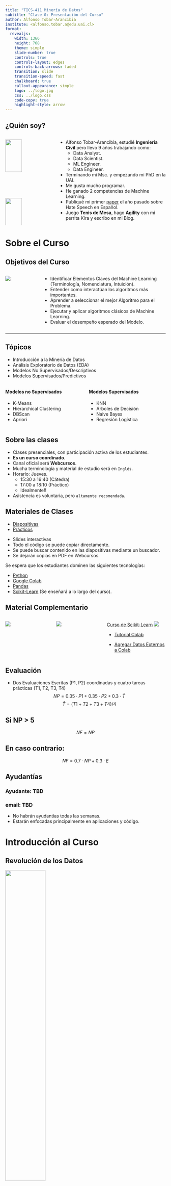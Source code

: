 ```yaml
---
title: "TICS-411 Minería de Datos"
subtitle: "Clase 0: Presentación del Curso"
author: Alfonso Tobar-Arancibia
institute: <alfonso.tobar.a@edu.uai.cl>
format:
  revealjs: 
    width: 1366
    height: 768
    theme: simple
    slide-number: true
    controls: true
    controls-layout: edges
    controls-back-arrows: faded
    transition: slide
    transition-speed: fast
    chalkboard: true
    callout-appearance: simple
    logo: ../logo.jpg
    css: ../logo.css
    code-copy: true
    highlight-style: arrow
---
```


## ¿Quién soy? {.smaller}

:::: {.columns}

::: {.column width="30%"}

![](../me.jpg){width="60%"}

![](img/clase-0/chiquis.jpeg){width="60%"}

:::

::: {.column width="70%"}
::: {.incremental .smaller}
* Alfonso Tobar-Arancibia, estudié **Ingeniería Civil** pero llevo 9 años trabajando como:
  * Data Analyst.
  * Data Scientist.
  * ML Engineer.
  * Data Engineer.
* Terminando mi Msc. y empezando mi PhD en la UAI.
* Me gusta mucho programar.
* He ganado 2 competencias de Machine Learning.
* Publiqué mi primer [paper](https://ieeexplore.ieee.org/abstract/document/10315748) el año pasado sobre Hate Speech en Español.
* Juego **Tenis de Mesa**, hago **Agility** con mi perrita Kira y escribo en mi Blog. 
:::
:::

::::

# Sobre el Curso {.center}


## Objetivos del Curso 

:::: {.columns}
::: {.column width="20%"}
![](img/clase-0/objetivos.jpg)
:::

::: {.column width="80%"}
:::{ .incremental}

* Identificar Elementos Claves del Machine Learning (Terminología, Nomenclatura, Intuición). 
* Entender como interactúan los algoritmos más importantes. 
* Aprender a seleccionar el mejor Algoritmo para el Problema. 
* Ejecutar y aplicar algoritmos clásicos de Machine Learning. 
* Evaluar el desempeño esperado del Modelo. 
:::
:::
::::
---

## Tópicos

::: {.callout-note}
* Introducción a la Minería de Datos
* Análisis Exploratorio de Datos (EDA)
* Modelos No Supervisados/Descriptivos
* Modelos Supervisados/Predictivos
:::

:::: {.columns}
::: {.column width="50%"}
#### Modelos no Supervisados {.smaller}

* K-Means
* Hierarchical Clustering
* DBScan
* Apriori
:::

::: {.column width="50%"}
#### Modelos Supervisados {.smaller}

* KNN 
* Árboles de Decisión
* Naive Bayes
* Regresión Logística
:::
::::

## Sobre las clases

::: {.incremental}
* Clases presenciales, con participación activa de los estudiantes. 
* **Es un curso coordinado**. 
* Canal oficial será **Webcursos**.
* Mucha terminología y material de estudio será en `Inglés`. 
* Horario: Jueves. 
  * 15:30 a 16:40 (Cátedra)
  * 17:00 a 18:10 (Práctico)
  * Idealmente!!
* Asistencia es voluntaria, pero `altamente recomendada`.
:::

## Materiales de Clases

* [Diapositivas](https://datacuber.cl/clases_UAI/tics411.html)
* [Prácticos](https://datacuber.cl/clases_UAI/tics411-labs.html)

::: {.callout-tip}
* Slides interactivas
* Todo el código se puede copiar directamente.
* Se puede buscar contenido en las diapositivas mediante un buscador. 
* Se dejarán copias en PDF en Webcursos.
:::

::: {.callout-important}
Se espera que los estudiantes dominen las siguientes tecnologías: 

* [Python](https://www.python.org/)
* [Google Colab](https://colab.research.google.com/?hl=es#scrollTo=zwFnJsE6vjf8)
* [Pandas](https://pandas.pydata.org/docs/user_guide/10min.html)
* [Scikit-Learn](https://scikit-learn.org/stable/) (Se enseñará a lo largo del curso).
:::

## Material Complementario

:::: {.columns}
::: {.column width="30%"}

![](img/clase-0/data_mining.jpg){.lightbox}
:::

::: {.column width="30%"}

![](img/clase-0/sk-keras.jpg){.lightbox}

:::
::: {.column width="40%"}

[Curso de Scikit-Learn](https://www.youtube.com/watch?v=d79mzijMAw0&list=PL_pVmAaAnxIRnSw6wiCpSvshFyCREZmlM)
![](img/clase-0/andreas_mueller.png){.lightbox}

* [Tutorial Colab](https://www.youtube.com/watch?v=RLYoEyIHL6A)

* [Agregar Datos Externos a Colab](https://www.youtube.com/watch?v=z1pBdycYCGY)
:::
::::

## Evaluación 

::: {.callout-note}
* Dos Evaluaciones Escritas (P1, P2) coordinadas y cuatro tareas prácticas (T1, T2, T3, T4)
$$NP = 0.35 \cdot P1 + 0.35 \cdot P2 + 0.3 \cdot \bar{T}$$
$$ \bar{T} = (T1 + T2 + T3 + T4)/4 $$
:::

::: {.callout-tip appearance="default"}
## Si NP > 5
$$NF = NP$$
:::

::: {.callout-warning appearance="default"}
## En caso contrario: 
$$NF = 0.7 \cdot NP + 0.3 \cdot E$$
:::

## Ayudantías

### Ayudante: TBD
### email: TBD

::: {.callout-caution}
* No habrán ayudantías todas las semanas.
* Estarán enfocadas principalmente en aplicaciones y código.
:::

# Introducción al Curso

## Revolución de los Datos 

![](img/clase-0/internet_2023.png){.lightbox fig-align="center" width="50%"}

::: {.notes}
* Hablar de los distintos tipos de Datos.
* Todo es datos, y está lleno de ellos en Internet y el mundo. 
:::

## Nace el Data Science (Ciencia de Datos)

![](img/clase-0/data_science.png){.lightbox fig-align="center" width="50%"}


::: {.notes}
* Explicar las distintas etapas. Qué son cada uno de ellos.
* Explicar que no estoy de acuerdo con todas las definiciones. 
:::

## ¿Cómo aprovechar la información que tenemos?

::: {.fragment}
Data Mining (Minería de Datos)
: > "The process of identifying valid, novel, potentially useful, and ultimately understandable patterns in data." **(Fayyad, Piatetsky-Shapiro & Smith 1996)**
:::

::: {.fragment}
Machine Learning (Aprendizaje Automático)
: > "A computer program is said to learn from experience `E` with respect to some class of tasks `T` and performance measure `P`, if its performance at tasks in `T`, as measured by `P`, improves with experience `E`." **(Mitchell, 2006)**
:::

::: {.notes}
* Explicar que estos son dos tipos de Approaches con el que hoy en día se enfrentan los datos. 
* El primero más enfocado en un análisis manual. 
* El segundo en un enfoque más automático. 
:::

## Tipos de Datos

:::: {layout="[ 40, 60 ]"}

::: {#first-column}
::: {.fragment fragment-index=1}
### Datos Estructurados
:::
:::

::: {#second-column}

::: {.fragment fragment-index=5}
### Datos No Estructurados
:::
:::

::::
::: {layout-ncol=6}

::: {.fragment fragment-index=2}
![](img/clase-0/table.png)
:::

::: {.fragment fragment-index=3}
![](img/clase-0/ts.png)
:::

::: {.fragment fragment-index=6}
![](img/clase-0/image.png)
:::

::: {.fragment fragment-index=7}
![](img/clase-0/text.png)
:::

::: {.fragment fragment-index=8}
![](img/clase-0/video.png)
:::

::: {.fragment fragment-index=9}
![](img/clase-0/graph.png)
:::
:::


:::: {layout="[ 40, 60 ]"}

::: {#first-column}
::: {.fragment fragment-index=4}
![](img/clase-0/ml.jpg){fig-align="left" width="80%"}
:::
:::

::: {#second-column}

::: {.fragment fragment-index=10}
![](img/clase-0/dl.png){fig-align="center" width="30%"}
:::
:::

::::
## Tipos de Datos: Datos Tabulares {.smaller}

![](img/clase-0/tab_data.png){fig-align="center" .lightbox}

::: {.callout-tip}
* Filas: Observaciones, instancias. (Normalmente independientes).
* Columnas: Variables, Atributos, Features.
:::
::: {.callout-note}
* Probablemente el tipo de datos más amigable.
* Requiere conocimiento de negocio (**Domain Knowledge**)
:::

::: {.callout-warning}
* Es un % bajísimo del total de datos existentes en el Mundo.
* Distintos tipos, por lo que normalmente requiere de algún tipo de **preprocesamiento**.
:::

## Tipos de Datos: Series de Tiempo {.smaller}

::: {layout-ncol=2}

![](img/clase-0/ts_data.png){fig-align="center" width="70%" .lightbox}

![](img/clase-0/ts_plot.png){fig-align="center" width="100%" .lightbox}
:::

::: {.callout-tip}
* Filas: Instancias temporales (Normalmente interdependientes).
* Columnas: Variables, Atributos, Features (Univariada o Multivariada). 
:::

::: {.callout-warning}
* Es un % bajísimo del total de datos existentes en el Mundo.
* Propiedad temporal requiere **preprocesamiento** y modelos especiales. 
:::

## Tipos de Datos: Imágenes {.smaller}

:::: {.columns}
::: {.column width="50%"}

::: {.fragment fragment-index=1}
![](img/clase-0/image_tensor.png){.lightbox}
:::

::: {.fragment fragment-index=3}
::: {.callout-tip}
* Este es el tipo de Datos que disparó la Inteligencia Artificial.
* [¿Cuántos computadores para identificar un Gato? 16,000](https://www.nytimes.com/2012/06/26/technology/in-a-big-network-of-computers-evidence-of-machine-learning.html)
:::
:::

:::

::: {.column width="50%"}
::: {.fragment fragment-index=2}
![](img/clase-0/tensor_rgb.jpg){.lightbox}
:::
:::

:::: 

::: {.notes}
* Explicar el concepto de Tensor, extensión de las matrices. 
Diferencia entre Grayscale y RGB.
:::

## Tipos de Datos: Texto Libre {.smaller}

![](img/clase-0/free_text.jpg){.lightbox fig-align="center"}


::: {.callout-caution}
* Datos Masivos.
* Dificiles de lidiar ya que deben ser llevarse a una representación numérica.
* Alto nivel de Sesgo y Subjetividad.
:::

::: {.callout-tip}
* Gracias a este tipo de datos se han producido los avances más increíbles del último tiempo: [Transformers](https://arxiv.org/abs/1706.03762)
:::

## Tipos de Datos: Videos {.smaller}

{{< video  https://www.neuralframes.com/videos/new_landingpage_video_squirrel.webm width="800">}}

::: {.callout-note}
* Los videos no son más que arreglos de imágenes. 
* Son un tipo de dato muy pesado y difícil de lidiar.
* Requiere alto poder de Procesamiento.
:::

# ¿Cómo aprenden los Modelos?

## Tipos de Aprendizaje

![](img/clase-0/ML_types.png){.lightbox}


## Reinforcement Learning {.smaller}

::: {.columns}
::: {.column}
::: {.r-stack}

![](img/clase-0/kira_3.jpeg){.lightbox .fragment width="50%" fig-align="center" fragment-index=1}

![](img/clase-0/kira_0.jpeg){.lightbox .fragment width="50%" fig-align="center" fragment-index=2}

![](img/clase-0/kira_2.jpeg){.lightbox .fragment width="50%" fig-align="center" fragment-index=3}

![](img/clase-0/kira_1.jpeg){.lightbox .fragment width="50%" fig-align="center" fragment-index=4}

![](img/clase-0/alpha_tensor.png){.lightbox .fragment fragment-index=5}

![](img/clase-0/alpha_fold.png){.lightbox .fragment fragment-index=6}

:::
:::
::: {.column}
::: {.callout-note .fragment fragment-index=1}
En este tipo de aprendizaje se enseña por refuerzo. Es decir se da una recompensa si el sistema aprende lo que queremos.
:::
::: {.callout-tip .fragment fragment-index=2}
Si el premio es mayor, se pueden obtener aprendizajes mayores. 
:::
::: {.callout-important .fragment fragment-index=5}
Un ejemplo de esto es **Alpha Tensor** en el cual un modelo `aprendió` una nueva manera de multiplicar matrices que es más eficiente. 
:::
::: {.callout-important .fragment fragment-index=6}
Otro ejemplo es **AlphaFold** donde el modelo `aprendió/descubrió` cómo se doblan las proteínas cuando se vuelven aminoácidos. 
:::
:::
::: 



## Regresión y Clasificación {.smaller}

:::: {.columns}
::: {.column width="50%"}

![](img/clase-0/clf_reg.jpeg){fig-align="center" }

::: {.callout-tip .fragment fragment-index=3}
* **Regresión**: Se busca estimar un valor continuo. 
  * `(Estimar el valor de una casa)`.
* **Clasificación**: Se busca encontrar una categoría o un valor discreto. 
  * `(Clasificar una imagen como Perro o Gato)`. 
:::

::: {.callout-important .fragment fragment-index=3}
* Para entrenar este tipo de modelos se necesitan `etiquetas`, es decir, la respuesta esperada del modelo. 
:::


:::
::: {.column width="50%"}

![](img/clase-0/house_pred.png){.fragment fragment-index=1 fig-align="center" width="60%"}

![](img/clase-0/cat_dog.jpg){.fragment fragment-index=2 fig-align="center" width="60%"}
:::
:::: 

::: {.notes}
* Ambos ejemplos se pueden realizar utilizando Largo (Eje Y) y Peso (Eje X).
:::

## Clustering {.smaller}

![](img/clase-0/clustering.png){fig-align="center" width="60%" .lightbox}

::: {.callout-tip .fragment}
* **Clusters**: Una categoría en la que sus componentes son similares. Los clusters normalmente no tienen un nombre propio, sino que uno les asigna uno.
* También se les llama segmentos. No usar la palabra `clase`.
:::

::: {.callout-caution .fragment}
* No requiere de etiquetas, por lo tanto, no es posible evaluar su desempeño de manera 100% acertada.
:::

## Reducción de Dimensionalidad {.smaller}

![](img/clase-0/dim_red.jpeg){.lightbox fig-align="center" height="60%"}

::: {.callout-tip}
* **Reducción de la Dimensionalidad**: Eliminar complejidad sin perder información clave para poder entender su comportamiento. 
:::

# Intuición

## Nuestro Sistema de ML {.smaller}

Creemos un Sistema de ML que sea capaz de ver una imágen y pronunciar correctamente el uso de la letra `C`.

::: {.callout-note}
Vamos a `Entrenar` un Modelo.
:::

![](img/clase-0/model.png){fig-align="center" width="60%" .fragment .lightbox}



## Nuestro Sistema de ML: Entrenamiento {.smaller}

::: {layout-ncol=3}

![`K`asa](img/clase-0/casa.png){fig-align="center" width="70%"}

![`K`o`k`odrilo](img/clase-0/cocodrilo.png){fig-align="center" width="70%"}

![`K`ubo](img/clase-0/cubo.png){fig-align="center" width="70%"}

:::

::: {.fragment}
::: {.callout-important}
**¿Qué patrones está aprendiendo el modelo?**
:::
:::

Entrenamiento
: > Es el proceso en el cuál se permite al modelo aprender. En este proceso se le entregan ejemplos (`Train Set`) para que el modelo de manera `autónoma` pueda aprender `patrones` que le permitan resolver la tarea dada.


## Nuestro Sistema de ML: Inferencia {.smaller}

Inferencia/Predicción
: > Se refiere al proceso en el que el modelo tiene que demostrar cuál sería su decisión de acuerdo a los patrones aprendidos en el proceso de entrenamiento. Los ejemplos en los que se prueba se le denomina `Test Set`.

::: {layout-ncol=4}

![](img/clase-0/correa.png){fig-align="center" width="50%" .fragment fragment-index=1}

![](img/clase-0/conejo.png){fig-align="center" width="50%" .fragment fragment-index=3}

![](img/clase-0/cuchillo.png){fig-align="center" width="50%" .fragment fragment-index=5}

![](img/clase-0/bicicleta.png){fig-align="center" width="50%" .fragment fragment-index=7}
:::

::: {layout-ncol=4}

::: {.fragment fragment-index=2}
`K`ollar
:::

::: {.fragment fragment-index=4}
`K`onejo
:::

::: {.fragment fragment-index=6}
`K`u`k`illo
:::

::: {.fragment fragment-index=8}
Bi`k`i`k`leta
:::

:::


::: {.fragment fragment-index=11}
Generalización 
: > Se le llama generalización a la capacidad del modelo de aplicar lo aprendido de manera correcta en ejemplos no vistos.
:::

## Nuestro Sistema de ML: Nuevas instancias de Entrenamiento 

::: {layout-ncol=3}

![`K`u`ch`illo](img/clase-0/cuchillo.png){fig-align="center" width="70%" .fragment .fade-out fragment-index=1}

![`Ch`o`k`olate](img/clase-0/chocolate.png){fig-align="center" width="70%"} 

![`S`in`s`el](img/clase-0/cincel.png){fig-align="center" width="70%" }

:::

::: {.callout-warning .fragment fragment-index=2}
No es bueno entrenar con las mismas instancias de entrenamiento. **¿Por qué?**
:::

## Nuestro Sistema de ML: Reevaluemos nuestro Modelo {.smaller}

::: {layout-ncol=5}

![](img/clase-0/correa.png){fig-align="center" width="50%" .fragment fragment-index=1}

![](img/clase-0/conejo.png){fig-align="center" width="50%" .fragment fragment-index=3}

![](img/clase-0/cuchillo.png){fig-align="center" width="50%" .fragment fragment-index=5}

![](img/clase-0/bicicleta.png){fig-align="center" width="50%" .fragment fragment-index=7}
:::

::: {layout-ncol=4}

::: {.fragment fragment-index=2}
`K`ollar
:::

::: {.fragment fragment-index=4}
`K`onejo
:::

::: {.fragment fragment-index=6}
`K`u`ch`illo
:::

::: {.fragment fragment-index=8}
Bi`s`i`k`leta
:::

:::

::: {.fragment fragment-index=9}
Evaluación 
: > Utilizar una métrica que permita `ponerle nota` al modelo.

:::
::: {.fragment fragment-index=10}
* 1er Modelo: 2 correctas de 4, es decir **50%**.
:::
::: {.fragment fragment-index=11}
* 2do Modelo: 4 correctas de 4, es decir **100%**.
:::

## Problemas del Aprendizaje {.smaller}

::: {.fragment fragment-index=1}
Supongamos que queremos utilizar nuestro modelo para pronunciar palabras en otro idioma (otro `Test Set`). 

**¿Qué problemas podemos encontrar?**

:::

::: {.incremental}
* Stomach $\rightarrow$ Stoma<span style="color:green;">k</span>

* School $\rightarrow$ S`ch`ul 
  * S<span style="color:green;">k</span>ul.

* Chicago $\rightarrow$ `Ch`icago
  * <span style="color:green;">Sh</span>icago.

* Schlaf $\rightarrow$ S`k`laf
  * <span style="color:green;">Sh</span>laf.

* Ich mag Schweinefleisch $\rightarrow$ I`ch` mag S`ch`weinefleis`k`.
  * I<span style="color:green;">j</span> mag <span style="color:green;">Sh</span>vaineflai<span style="color:green;">sh</span>.
:::

## Problemas del Aprendizaje: Definiciones {.smaller}

Overfitting (Sobreajuste) 
: > Se refiere a cuando un modelo no es capaz de generalizar de manera correcta, porque se ajusta `demasiado` bien (llegando a `memorizar`) a los datos de entrenamiento. **¿Cómo se puede mitigar este problema?**

::: {.callout-caution .fragment}
Se le tiende a llamar `sobreentrenamiento`, pero no es del todo correcto para el caso de modelos de Machine Learning. Lo más correcto es que el `sobreentrenamiento` provoca overfitting.
:::

::: {.notes}
Mostrar ejemplos en Pizarra de manera gráfica. Ejemplos típicos de Excel.
:::


::: {.fragment}
Underfitting (Subajuste) 
: > Se refiere a cuando un modelo no es capaz de generalizar de manera correcta, pero a diferencia del overfitting `no se ha ajustado` correctamente a los datos. **¿Cómo se vería el underfitting en nuestro ejemplo?**
:::

## Etapas del Modelamiento: Crisp-DM

![](img/clase-0/crisp_dm.png){.lightbox width="50%" fig-align="center"}

## Etapas del Modelamiento: KDD

![](img/clase-0/kdd.png){.lightbox width="80%" fig-align="center"}


## Etapas del Modelamiento: Semma

![](img/clase-0/semma.png){.lightbox width="60%" fig-align="center"}

## Etapas del Modelamiento: Metodología Propia

![](img/clase-0/own.png){.lightbox width="50%" fig-align="center"}

# Preguntas para terminar

* ¿Qué tipo de modelo debo implementar si quiero estimar la temperatura del día de mañana?
* ¿Qué tipo de modelo debo implementar si es que quiero detectar barrios de acuerdo a su condición socio-economica?
* Si mi modelo aprende a resolver ejercicios de matemática.
  * ¿Cómo se vería el overfitting?
  * ¿Cómo se vería el underfitting?


# Gracias

::: {.footer}
<p xmlns:cc="http://creativecommons.org/ns#" xmlns:dct="http://purl.org/dc/terms/"><span property="dct:title">Tics-411 Minería de Datos</span> está licenciado bajo <a href="http://creativecommons.org/licenses/by-nc-sa/4.0/?ref=chooser-v1" target="_blank" rel="license noopener noreferrer" style="display:inline-block;">CC BY-NC-SA 4.0

<img style="height:22px!important;margin-left:3px;vertical-align:text-bottom;" src="https://mirrors.creativecommons.org/presskit/icons/cc.svg?ref=chooser-v1"><img style="height:22px!important;margin-left:3px;vertical-align:text-bottom;" src="https://mirrors.creativecommons.org/presskit/icons/by.svg?ref=chooser-v1"><img style="height:22px!important;margin-left:3px;vertical-align:text-bottom;" src="https://mirrors.creativecommons.org/presskit/icons/nc.svg?ref=chooser-v1"><img style="height:22px!important;margin-left:3px;vertical-align:text-bottom;" src="https://mirrors.creativecommons.org/presskit/icons/sa.svg?ref=chooser-v1"></a></p>
:::